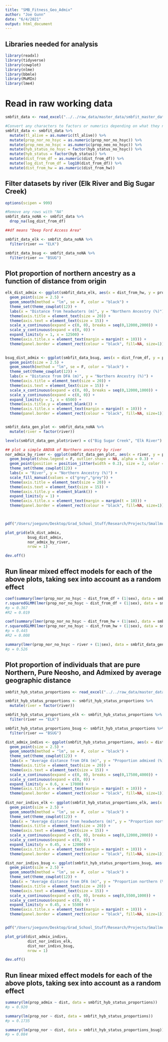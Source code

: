 ```yaml
---
title: "SMB_Fitness_Geo_Admix"
author: "Joe Gunn"
date: "6/4/2021"
output: html_document
---
```


## Libraries needed for analysis
```r
library(readxl)
library(tidyverse)
library(cowplot)
library(nlme)
library(bbmle)
library(MuMIn)
library(lme4)

```

# Read in raw working data
```r
smbfit_data <- read_excel("../../raw_data/master_data/smbfit_master_data_working.xlsx")

#Convert any characters to factors or numerics depending on what they need to be
smbfit_data <- smbfit_data %>%
  mutate(tl_alive = as.numeric(tl_alive)) %>%
  mutate(prop_nor_no_hsyc = as.numeric(prop_nor_no_hsyc)) %>%
  mutate(prop_neo_no_hsyc = as.numeric(prop_neo_no_hsyc)) %>%
  mutate(hyb_status_no_hsyc = factor(hyb_status_no_hsyc)) %>%
  mutate(hyb_status = factor(hyb_status)) %>%
  mutate(dist_from_df = as.numeric(dist_from_df)) %>%
  mutate(log_dist_from_df = log10(dist_from_df)) %>%
  mutate(dist_from_hw = as.numeric(dist_from_hw))
```

## Filter datasets by river (Elk River and Big Sugar Creek)
```r
options(scipen = 999)

#Remove any rows with "NA"
smbfit_data_noNA <- smbfit_data %>%
  drop_na(log_dist_from_df)

##df means "Deep Ford Access Area"

smbfit_data_elk <- smbfit_data_noNA %>%
  filter(river == "ELK")

smbfit_data_bsug <- smbfit_data_noNA %>%
  filter(river == "BSUG")

```

## Plot proportion of northern ancestry as a function of distance from origin
```r

elk_dist_admix <- ggplot(smbfit_data_elk, aes(x = dist_from_hw, y = prop_nor_no_hsyc)) + 
  geom_point(size = 2.5) +
  geom_smooth(method = "lm", se = F, color = "black") +
  theme_set(theme_cowplot(12)) +
  labs(x = "Distance from headwaters (m)", y = "Northern Ancestry (%)") +
  theme(axis.title = element_text(size = 20)) +
  theme(axis.text = element_text(size = 15)) +
  scale_x_continuous(expand = c(0, 0), breaks = seq(0,12000,2000)) + 
  scale_y_continuous(expand = c(0, 0)) +
  expand_limits(y = 1, x = 12500) +
  theme(axis.title.x = element_text(margin = margin(t = 10))) +
  theme(panel.border = element_rect(colour = "black", fill=NA, size=1))
  

bsug_dist_admix <- ggplot(smbfit_data_bsug, aes(x = dist_from_df, y = prop_nor_no_hsyc)) + 
  geom_point(size = 2.5) +
  geom_smooth(method = "lm", se = F, color = "black") +
  theme_set(theme_cowplot(12)) +
  labs(x = "Distance from DFA (m)", y = "Northern Ancestry (%)") +
  theme(axis.title = element_text(size = 20)) +
  theme(axis.text = element_text(size = 15)) +
  scale_x_continuous(expand = c(0, 0), breaks = seq(0,12000,1000)) + 
  scale_y_continuous(expand = c(0, 0)) +
  expand_limits(y = 1, x = 6500) +
  theme(axis.title.y = element_blank()) +
  theme(axis.title.x = element_text(margin = margin(t = 10))) +
  theme(panel.border = element_rect(colour = "black", fill=NA, size=1))


smbfit_data_gen_plot <- smbfit_data_noNA %>%
  mutate(river = factor(river))

levels(smbfit_data_gen_plot$river) = c("Big Sugar Creek", "Elk River")

## plot a simple ANOVA of Northern ancestry by river
nor_admix_by_river <- ggplot(smbfit_data_gen_plot, aes(x = river, y = prop_nor_no_hsyc, fill = river)) + 
  geom_boxplot(show.legend = F, outlier.shape = NA, alpha = 0.3) +
  geom_point(position = position_jitter(width = 0.2), size = 2, color = "black", pch = 21, show.legend = F) +
  theme_set(theme_cowplot(12)) + 
  labs(x = "River", y = "Northern Ancestry (%)") +
  scale_fill_manual(values = c("grey","grey")) +
  theme(axis.title = element_text(size = 20)) +
  theme(axis.text = element_text(size = 15)) +
  theme(axis.title.y = element_blank()) +
  expand_limits(y = 1) +
  theme(axis.title.x = element_text(margin = margin(t = 10))) +
  theme(panel.border = element_rect(colour = "black", fill=NA, size=1))

  

pdf("/Users/joegunn/Desktop/Grad_School_Stuff/Research/Projects/Smallmouth_Bass_Fitness/visualization/admixture_geo_plots/admix_by_rivers.pdf", width = 15, height = 5)

plot_grid(elk_dist_admix,
          bsug_dist_admix,
          nor_admix_by_river,
          nrow = 1)

dev.off()

```

## Run linear mixed effect models for each of the above plots, taking sex into account as a random effect
```r
coef(summary(lmer(prop_nor_no_hsyc ~ dist_from_df + (1|sex), data = smbfit_data_bsug)))
r.squaredGLMM(lmer(prop_nor_no_hsyc ~ dist_from_df + (1|sex), data = smbfit_data_bsug))
#p = 0.367
#R2 = 0.019

coef(summary(lmer(prop_nor_no_hsyc ~ dist_from_hw + (1|sex), data = smbfit_data_elk)))
r.squaredGLMM(lmer(prop_nor_no_hsyc ~ dist_from_hw + (1|sex), data = smbfit_data_elk))
#p = 0.445
#R2 = 0.008

summary(lmer(prop_nor_no_hsyc ~ river + (1|sex), data = smbfit_data_gen_plot))
#p = 0.526
```

## Plot proportion of individuals that are pure Northern, Pure Neosho, and Admixed by average geographic distance
```r

smbfit_hyb_status_proportions <- read_excel("../../raw_data/master_data/ave_hyb_status_proportions_geo.xlsx")

smbfit_hyb_status_proportions <- smbfit_hyb_status_proportions %>%
  mutate(river = factor(river))

smbfit_hyb_status_proportions_elk <- smbfit_hyb_status_proportions %>%
  filter(river == "ELK")

smbfit_hyb_status_proportions_bsug <- smbfit_hyb_status_proportions %>%
  filter(river == "BSUG")

dist_admix_indivs <- ggplot(smbfit_hyb_status_proportions, aes(x = dist, y = prop_admix)) + 
  geom_point(size = 2.5) +
  geom_smooth(method = "lm", se = F, color = "black") +
  theme_set(theme_cowplot(12)) +
  labs(x = "Average distance from DFA (m)", y = "Proportion admixed (%)") +
  theme(axis.title = element_text(size = 20)) +
  theme(axis.text = element_text(size = 15)) +
  scale_x_continuous(expand = c(0, 0), breaks = seq(0,17500,4000)) + 
  scale_y_continuous(expand = c(0, 0)) +
  expand_limits(y = 0.6, x = 17000) +
  theme(axis.title.x = element_text(margin = margin(t = 10))) +
  theme(panel.border = element_rect(colour = "black", fill=NA, size=1))
  
dist_nor_indivs_elk <- ggplot(smbfit_hyb_status_proportions_elk, aes(x = dist_from_hw, y = prop_nor)) + 
  geom_point(size = 2.5) +
  geom_smooth(method = "lm", se = F, color = "black") +
  theme_set(theme_cowplot(12)) +
  labs(x = "Average distance from headwaters (m)", y = "Proportion northern (%)") +
  theme(axis.title = element_text(size = 20)) +
  theme(axis.text = element_text(size = 15)) +
  scale_x_continuous(expand = c(0, 0), breaks = seq(0,12000,2000)) + 
  scale_y_continuous(expand = c(0, 0)) +
  expand_limits(y = 0.45, x = 12000) +
  theme(axis.title.x = element_text(margin = margin(t = 10))) +
  theme(panel.border = element_rect(colour = "black", fill=NA, size=1))

dist_nor_indivs_bsug <- ggplot(smbfit_hyb_status_proportions_bsug, aes(x = dist, y = prop_nor)) + 
  geom_point(size = 2.5) +
  geom_smooth(method = "lm", se = F, color = "black") +
  theme_set(theme_cowplot(12)) +
  labs(x = "Average distance from DFA (m)", y = "Proportion northern (%)") +
  theme(axis.title = element_text(size = 20)) +
  theme(axis.text = element_text(size = 15)) +
  scale_x_continuous(expand = c(0, 0), breaks = seq(0,5500,1000)) + 
  scale_y_continuous(expand = c(0, 0)) +
  expand_limits(y = 0.45, x = 5500) +
  theme(axis.title.x = element_text(margin = margin(t = 10))) +
  theme(panel.border = element_rect(colour = "black", fill=NA, size=1))


pdf("/Users/joegunn/Desktop/Grad_School_Stuff/Research/Projects/Smallmouth_Bass_Fitness/visualization/admixture_geo_plots/dist_proportion_plots.pdf", width = 15, height = 5)

plot_grid(dist_admix_indivs,
          dist_nor_indivs_elk,
          dist_nor_indivs_bsug,
          nrow = 1)

dev.off()

```

## Run linear mixed effect models for each of the above plots, taking sex into account as a random effect
```r

summary(lm(prop_admix ~ dist, data = smbfit_hyb_status_proportions))
#p = 0.920

summary(lm(prop_nor ~ dist, data = smbfit_hyb_status_proportions))
#p = 0.1735

summary(lm(prop_nor ~ dist, data = smbfit_hyb_status_proportions_bsug))
#p = 0.084
```